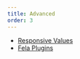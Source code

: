 ```yaml
---
title: Advanced
order: 3
---
```


- [Responsive Values](/styling/advanced/responsive-values)
- [Fela Plugins](/styling/advanced/fela-plugins)
